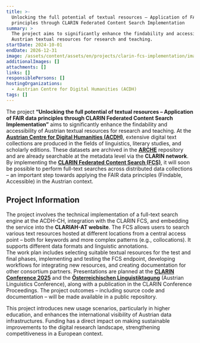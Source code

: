 ```yaml
---
title: >-
  Unlocking the full potential of textual resources – Application of FAIR data
  principles through CLARIN Federated Content Search Implementation
summary: >
  The project aims to significantly enhance the findability and accessibility of
  Austrian textual resources for research and teaching. 
startDate: 2024-10-01
endDate: 2026-12-31
image: /assets/content/assets/en/projects/clarin-fcs-implementation/image.png
additionalImages: []
attachments: []
links: []
responsiblePersons: []
hostingOrganizations:
  - Austrian Centre for Digital Humanities (ACDH)
tags: []
---
```

The project **“Unlocking the full potential of textual resources – Application of FAIR data principles through CLARIN Federated Content Search Implementation”** aims to significantly enhance the findability and accessibility of Austrian textual resources for research and teaching. At the [**Austrian Centre for Digital Humanities (ACDH)**](/consortium/austrian-academy-of-sciences/), extensive digital text collections are produced in the fields of linguistics, literary studies, and scholarly editions. These datasets are archived in the [**ARCHE**](https://arche.acdh.oeaw.ac.at/browser/) repository and are already searchable at the metadata level via the **CLARIN network**. By implementing the [**CLARIN Federated Content Search (FCS)**](https://www.clarin.eu/content/content-search), it will soon be possible to perform full-text searches across distributed data collections – an important step towards applying the FAIR data principles (Findable, Accessible) in the Austrian context.

## Project Information

The project involves the technical implementation of a full-text search engine at the ACDH-CH, integration with the CLARIN FCS, and embedding the service into the **CLARIAH-AT website**. The FCS allows users to search various text resources hosted at different locations from a central access point – both for keywords and more complex patterns (e.g., collocations). It supports different data formats and linguistic annotations.\
The work plan includes selecting suitable textual resources for the test and final phases, implementing and testing the FCS endpoint, developing workflows for integrating new resources, and creating documentation for other consortium partners. Presentations are planned at the [**CLARIN Conference 2025**](https://www.clarin.eu/event/2025/clarin-annual-conference-2025) and the [**Österreichischen Linguistiktagung**](/events/drittes-oesterreichisches-treffen-zur-digitalen-linguistik-oelt-2025/) (Austrian Linguistics Conference), along with a publication in the CLARIN Conference Proceedings. The project outcomes – including source code and documentation – will be made available in a public repository.

This project introduces new usage scenarios, particularly in higher education, and enhances the international visibility of Austrian data infrastructures. Funding has a direct impact on making sustainable improvements to the digital research landscape, strengthening competitiveness in a European context.
